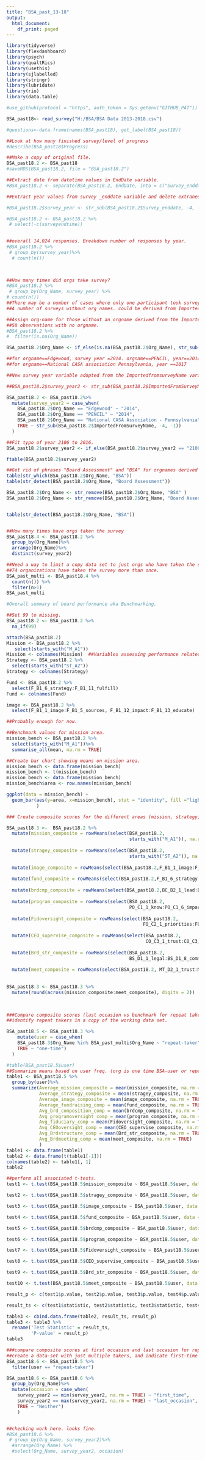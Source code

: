 ```yaml
---
title: "BSA_past_13-18"
output:
  html_document:
    df_print: paged
---
```


```r
library(tidyverse)
library(flexdashboard)
library(psych)
library(qualtRics)
library(usethis)
library(sjlabelled)
library(stringr)
library(lubridate)
library(rio)
library(data.table)

#use_github(protocol = "https", auth_token = Sys.getenv("GITHUB_PAT"))
```

```r
BSA_past18<- read_survey("H:/BSA/BSA Data 2013-2018.csv")

#questions<-data.frame(names(BSA_past18), get_label(BSA_past18))

##Look at how many finished survey/level of progress
#describe(BSA_past18$Progress)

##Make a copy of original file. 
BSA_past18.2 <- BSA_past18
#saveRDS(BSA_past18.2, file = "BSA_past18.2") 

##Extract date from datetime values in EndDate variable. 
#BSA_past18.2 <- separate(BSA_past18.2, EndDate, into = c("Survey_enddate", "surveyendtime"), sep = " ", remove = FALSE, convert = TRUE)

##Extract year values from survey _enddate variable and delete extraneous values. 

#BSA_past18.2$survey_year <- str_sub(BSA_past18.2$Survey_enddate, -4, -1)

#BSA_past18.2 <- BSA_past18.2 %>%
 # select(-c(surveyendtime))
  

##overall 14,024 responses. Breakdown number of responses by year. 
#BSA_past18.2 %>%
 # group_by(survey_year)%>%
  # count(n())

  
```

```r
##How many times did orgs take survey?
#BSA_past18.2 %>%
 # group_by(Org_Name, survey_year) %>%
# count(n())
##There may be a number of cases where only one participant took survey in a particular year (likely a case of different survey end dates)
##A number of surveys without org names. could be derived from ImportedSurveyName. 

##Assign org-name for those without an orgname derived from the Importedsurveyname. 
##58 observations with no orgname.  
#BSA_past18.2 %>%
#  filter(is.na(Org_Name))

BSA_past18.2$Org_Name <- if_else(is.na(BSA_past18.2$Org_Name), str_sub(BSA_past18.2$ImportedFromSurveyName, 1, -5), BSA_past18.2$Org_Name)

##for orgname==Edgewood, survey year =2014. orgname==PENCIL, year==2014. 
##for orgname==National CASA association Pennsylvania, year ==2017

##New survey year variable adopted from the ImportedfromsurveyName varialbe. 

##BSA_past18.2$survey_year2 <- str_sub(BSA_past18.2$ImportedFromSurveyName, -4, -1)

BSA_past18.2 <- BSA_past18.2%>%
  mutate(survey_year2 = case_when(
    BSA_past18.2$Org_Name == "Edgewood" ~ "2014",
    BSA_past18.2$Org_Name == "PENCIL" ~ "2014",
    BSA_past18.2$Org_Name == "National CASA Association - Pennsylvania" ~ "2017",
    TRUE ~ str_sub(BSA_past18.2$ImportedFromSurveyName, -4, -1))
  )

##Fit typo of year 2106 to 2016. 
BSA_past18.2$survey_year2 <- if_else(BSA_past18.2$survey_year2 == "2106", "2016", BSA_past18.2$survey_year2)

ftable(BSA_past18.2$survey_year2)

##Get rid of phrases "Board Assessment" and "BSA" for orgnames derived from the importedsurveyname 
table(str_which(BSA_past18.2$Org_Name, "BSA"))
table(str_detect(BSA_past18.2$Org_Name, "Board Assessment"))

BSA_past18.2$Org_Name <- str_remove(BSA_past18.2$Org_Name, "BSA" )
BSA_past18.2$Org_Name <- str_remove(BSA_past18.2$Org_Name, "Board Assessment")


table(str_detect(BSA_past18.2$Org_Name, "BSA"))


##How many times have orgs taken the survey 
BSA_past18.4 <- BSA_past18.2 %>%
  group_by(Org_Name)%>%
  arrange(Org_Name)%>%
  distinct(survey_year2)

##Need a way to limit a copy data set to just orgs who have taken the survey more than once. 
##74 organizations have taken the survey more than once. 
BSA_past_multi <- BSA_past18.4 %>%
  count(n()) %>%
  filter(n>1)
BSA_past_multi

```

```r
#Overall summary of board performance aka Benchmarking. 

##Set 99 to missing. 
BSA_past18.2 <- BSA_past18.2 %>%
  na_if(99)

attach(BSA_past18.2)
Mission <- BSA_past18.2 %>% 
   select(starts_with("M_A1"))
Mission <- colnames(Mission)  ##Variables assessing performance related to mission. 
Strategy <- BSA_past18.2 %>%
  select(starts_with("ST_A2"))
Strategy <- colnames(Strategy)

Fund <- BSA_past18.2 %>%
  select(F_B1_6_strategy:F_B1_11_fulfill)
Fund <- colnames(Fund)

image <- BSA_past18.2 %>%
  select(F_B1_1_image:F_B1_5_sources, F_B1_12_impact:F_B1_13_educate)

##Probably enough for now. 

##Benchmark values for mission area. 
mission_bench <- BSA_past18.2 %>%
  select(starts_with("M_A1"))%>%
  summarise_all(mean, na.rm = TRUE)

##Create bar chart showing means on mission area. 
mission_bench <- data.frame(mission_bench)
mission_bench <- t(mission_bench)
mission_bench <- data.frame(mission_bench)
mission_bench$area <- row.names(mission_bench) 

ggplot(data = mission_bench) + 
  geom_bar(aes(y=area, x=mission_bench), stat = "identity", fill ="lightblue"
           )  
```

```r
### Create composite scores for the different areas (mission, strategy, public image, funding, board composition, program oversight, financial oversight, CEO supervision, board structure and meetings.)

BSA_past18.3 <-  BSA_past18.2 %>%
  mutate(mission_composite = rowMeans(select(BSA_past18.2,
                                             starts_with("M_A1")), na.rm = TRUE)) %>%
  
  mutate(stragey_composite = rowMeans(select(BSA_past18.2,
                                             starts_with("ST_A2")), na.rm = TRUE)) %>%
  
  mutate(image_composite = rowMeans(select(BSA_past18.2,F_B1_1_image:F_B1_5_sources, F_B1_12_impact, F_B1_13_educate), na.rm = TRUE)) %>%
  
  mutate(fund_composite = rowMeans(select(BSA_past18.2,F_B1_6_strategy:F_B1_11_fulfill), na.rm = TRUE)) %>%
  
  mutate(brdcmp_composite = rowMeans(select(BSA_past18.2,BC_B2_1_lead:BC_B2_9_diverse), na.rm = TRUE)) %>%
  
  mutate(program_composite = rowMeans(select(BSA_past18.2,
                                             PO_C1_1_know:PO_C1_6_impact), na.rm = TRUE)) %>%
  
  mutate(Fidoversight_composite = rowMeans(select(BSA_past18.2,
                                                  FO_C2_1_priorities:FO_C2_8_F990), na.rm = TRUE)) %>%
  
  mutate(CEO_supervise_composite = rowMeans(select(BSA_past18.2, 
                                                   CO_C3_1_trust:CO_C3_7_depart), na.rm = TRUE)) %>%
  
  mutate(Brd_str_composite = rowMeans(select(BSA_past18.2,
                                             BS_D1_1_legal:BS_D1_8_comm), na.rm = TRUE)) %>%
  
  mutate(meet_composite = rowMeans(select(BSA_past18.2, MT_D2_1_trust:MT_D2_7_engage), na.rm = TRUE))
  
  
BSA_past18.3 <- BSA_past18.3 %>%
  mutate(round(across(mission_composite:meet_composite), digits = 2))
  
  
```

```r
###Compare composite scores (last occasion vs benchmark for repeat takers)
##identify repeat takers in a copy of the working data set. 

BSA_past18.5 <- BSA_past18.3 %>%
    mutate(user = case_when(
    BSA_past18.3$Org_Name %in% BSA_past_multi$Org_Name ~ "repeat-taker",
    TRUE ~ "one-time")
  )

#table(BSA_past18.5$user)
##Summarize means based on user freq. (org is one time BSA-user or repeat taker)
table1 <- BSA_past18.5 %>%
  group_by(user)%>%
  summarize(Average_mission_composite = mean(mission_composite, na.rm = TRUE),
            Average_strategy_composite = mean(stragey_composite, na.rm = TRUE), 
            Average_image_composite = mean(image_composite, na.rm = TRUE), 
            Average_fundraising_comp = mean(fund_composite, na.rm = TRUE), 
            Avg_brd_composition_comp = mean(brdcmp_composite, na.rm = TRUE),
            Avg_programoversight_comp = mean(program_composite, na.rm = TRUE),
            Avg_fiduciary_comp = mean(Fidoversight_composite, na.rm = TRUE), 
            Avg_CEOoversight_comp = mean(CEO_supervise_composite, na.rm = TRUE), 
            Avg_Brdstructure_comp = mean(Brd_str_composite, na.rm = TRUE),
            Avg_Brdmeeting_comp = mean(meet_composite, na.rm = TRUE)
            )
table1 <- data.frame(table1) 
table2 <- data.frame(t(table1[-1]))
colnames(table2) <- table1[, 1]
table2 

##perform all associated t-tests. 
test1 <- t.test(BSA_past18.5$mission_composite ~ BSA_past18.5$user, data = BSA_past18.5, na.rm = TRUE)  ##Significant difference

test2 <- t.test(BSA_past18.5$stragey_composite ~ BSA_past18.5$user, data = BSA_past18.5, na.rm = TRUE)  ##Significant difference

test3 <- t.test(BSA_past18.5$image_composite ~ BSA_past18.5$user, data = BSA_past18.5, na.rm = TRUE)

test4 <- t.test(BSA_past18.5$fund_composite ~ BSA_past18.5$user, data = BSA_past18.5, na.rm = TRUE)

test5 <- t.test(BSA_past18.5$brdcmp_composite ~ BSA_past18.5$user, data = BSA_past18.5, na.rm = TRUE)

test6 <- t.test(BSA_past18.5$program_composite ~ BSA_past18.5$user, data = BSA_past18.5, na.rm = TRUE)

test7 <- t.test(BSA_past18.5$Fidoversight_composite ~ BSA_past18.5$user, data = BSA_past18.5, na.rm = TRUE)

test8 <- t.test(BSA_past18.5$CEO_supervise_composite ~ BSA_past18.5$user, data = BSA_past18.5, na.rm = TRUE)

test9 <- t.test(BSA_past18.5$Brd_str_composite ~ BSA_past18.5$user, data = BSA_past18.5, na.rm = TRUE)

test10 <- t.test(BSA_past18.5$meet_composite ~ BSA_past18.5$user, data = BSA_past18.5, na.rm = TRUE)

result_p <- c(test1$p.value, test2$p.value, test3$p.value, test4$p.value, test5$p.value, test6$p.value, test7$p.value, test8$p.value, test9$p.value, test10$p.value)

result_ts <- c(test1$statistic, test2$statistic, test3$statistic, test4$statistic, test5$statistic, test6$statistic, test7$statistic, test8$statistic, test9$statistic, test10$statistic)

table3 <- cbind.data.frame(table2, result_ts, result_p)
table3 <- table3 %>%
  rename('Test Statistic' = result_ts,
         'P-value' = result_p)
table3

```


```r
###compare composite scores at first occasion and last occasion for repeat takers. 
##create a data-set with just multiple takers, and indicate first-time surveys and last-recorded surveys. 
BSA_past18.6 <- BSA_past18.5 %>%
  filter(user == "repeat-taker")

BSA_past18.6 <- BSA_past18.6 %>%
  group_by(Org_Name)%>%
  mutate(occasion = case_when(
    survey_year2 == min(survey_year2, na.rm = TRUE) ~ "first_time",
    survey_year2 == max(survey_year2, na.rm = TRUE) ~ "last_occasion",
    TRUE ~ "Neither")
    )


##checking work here. looks fine. 
#BSA_past18.6 %>%
 # group_by(Org_Name, survey_year2)%>%
  #arrange(Org_Name) %>%
  #select(Org_Name, survey_year2, occasion)
  


```

